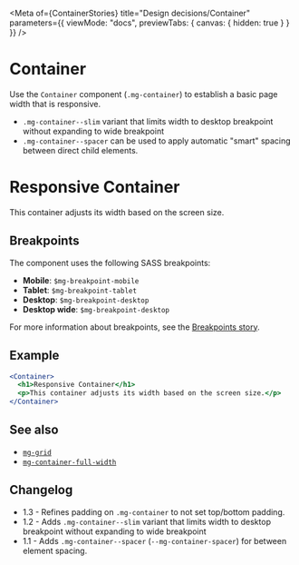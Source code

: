 
<Meta
  of={ContainerStories}
  title="Design decisions/Container"
  parameters={{
    viewMode: "docs",
    previewTabs: {
      canvas: { hidden: true }
    }
  }}
/>

# Container

Use the `Container` component (`.mg-container`) to establish a basic page width that is responsive.

- `.mg-container--slim` variant that limits width to desktop breakpoint without expanding to wide breakpoint
- `.mg-container--spacer` can be used to apply automatic "smart" spacing between direct child elements.

<Canvas>
  <Story name="Default">
    <Container className="mg-container--spacer">
      <h1>Responsive Container</h1>
      <p>This container adjusts its width based on the screen size.</p>
    </Container>
  </Story>
</Canvas>

## Breakpoints

The component uses the following SASS breakpoints:

- **Mobile**: `$mg-breakpoint-mobile`
- **Tablet**: `$mg-breakpoint-tablet`
- **Desktop**: `$mg-breakpoint-desktop`
- **Desktop wide**: `$mg-breakpoint-desktop`

For more information about breakpoints, see the [Breakpoints story](?path=/docs/design-decisions-breakpoint--docs).

## Example

```jsx
<Container>
  <h1>Responsive Container</h1>
  <p>This container adjusts its width based on the screen size.</p>
</Container>
```

## See also

- [`mg-grid`](?path=/docs/design-decisions-grid--docs)
- [`mg-container-full-width`](?path=/docs/components-fullwidth--docs)

## Changelog

- 1.3 - Refines padding on `.mg-container` to not set top/bottom padding.
- 1.2 - Adds `.mg-container--slim` variant that limits width to desktop breakpoint without expanding to wide breakpoint
- 1.1 - Adds `.mg-container--spacer` (`--mg-container-spacer`) for between element spacing.